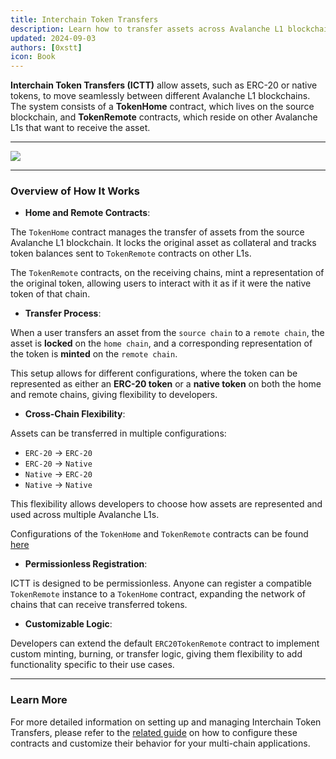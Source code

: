 ```yaml
---
title: Interchain Token Transfers
description: Learn how to transfer assets across Avalanche L1 blockchains using Interchain Token Transfers.
updated: 2024-09-03
authors: [0xstt]
icon: Book
---
```


**Interchain Token Transfers (ICTT)** allow assets, such as ERC-20 or native tokens, to move seamlessly between different Avalanche L1 blockchains. The system consists of a **TokenHome** contract, which lives on the source blockchain, and **TokenRemote** contracts, which reside on other Avalanche L1s that want to receive the asset.

---
![](/course-images/ictt/ictt.png)

---
### Overview of How It Works

- **Home and Remote Contracts**:

The `TokenHome` contract manages the transfer of assets from the source Avalanche L1 blockchain. It locks the original asset as collateral and tracks token balances sent to `TokenRemote` contracts on other L1s.

The `TokenRemote` contracts, on the receiving chains, mint a representation of the original token, allowing users to interact with it as if it were the native token of that chain.

- **Transfer Process**:

When a user transfers an asset from the `source chain` to a `remote chain`, the asset is **locked** on the `home chain`, and a corresponding representation of the token is **minted** on the `remote chain`.

This setup allows for different configurations, where the token can be represented as either an **ERC-20 token** or a **native token** on both the home and remote chains, giving flexibility to developers.

- **Cross-Chain Flexibility**:

Assets can be transferred in multiple configurations:
- `ERC-20` -> `ERC-20`
- `ERC-20` -> `Native`
- `Native` -> `ERC-20`
- `Native` -> `Native`

This flexibility allows developers to choose how assets are represented and used across multiple Avalanche L1s.

Configurations of the `TokenHome` and `TokenRemote` contracts can be found [here](https://github.com/ava-labs/avalanche-interchain-token-transfer/tree/main/contracts/src)

- **Permissionless Registration**:

ICTT is designed to be permissionless. Anyone can register a compatible `TokenRemote` instance to a `TokenHome` contract, expanding the network of chains that can receive transferred tokens.

- **Customizable Logic**:

Developers can extend the default `ERC20TokenRemote` contract to implement custom minting, burning, or transfer logic, giving them flexibility to add functionality specific to their use cases.

---

### Learn More

For more detailed information on setting up and managing Interchain Token Transfers, please refer to the [related guide](/course/interchain-token-transfer) on how to configure these contracts and customize their behavior for your multi-chain applications.